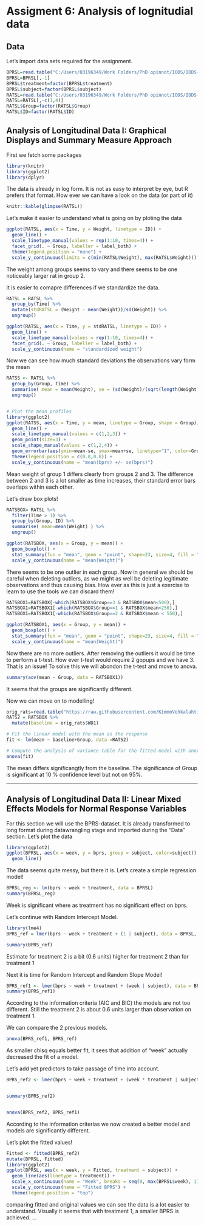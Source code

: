 # Assigment 6: Analysis of lognitudial data

## Data

Let's import data sets required for the assignment.

```r
BPRSL=read.table("C:/Users/03196349/Work Folders/PhD opinnot/IODS/IODS-project/data/BPRSL.csv", header = TRUE, sep = ",")
BPRSL=BPRSL[,-1]
BPRSL$treatment=factor(BPRSL$treatment)
BPRSL$subject=factor(BPRSL$subject)
RATSL=read.table("C:/Users/03196349/Work Folders/PhD opinnot/IODS/IODS-project/data/RATSL.csv", header = TRUE, sep = ",")
RATSL=RATSL[,-c(1,4)]
RATSL$Group=factor(RATSL$Group)
RATSL$ID=factor(RATSL$ID)


```

## Analysis of Longitudinal Data I: Graphical Displays and Summary Measure Approach

First we fetch some packages

```r
library(knitr)
library(ggplot2)
library(dplyr)
```

The data is already in log form. It is not as easy to interpret by eye, but R prefers that format. How ever we can have a look on the data (or part of it)

```r
knitr::kable(glimpse(RATSL))
```
Let's make it easier to understand what is going on by ploting the data


```r
ggplot(RATSL, aes(x = Time, y = Weight, linetype = ID)) +
  geom_line() +
  scale_linetype_manual(values = rep(1:10, times=4)) +
  facet_grid(. ~ Group, labeller = label_both) +
  theme(legend.position = "none") + 
  scale_y_continuous(limits = c(min(RATSL$Weight), max(RATSL$Weight)))

```

The weight among groups seems to vary and there seems to be one noticeably larger rat in group 2.

It is easier to comapre differences if we standardize the data.


```r
RATSL = RATSL %>%
  group_by(Time) %>%
  mutate(stdRATSL = (Weight - mean(Weight))/sd(Weight)) %>%
  ungroup()

ggplot(RATSL, aes(x = Time, y = stdRATSL, linetype = ID)) +
  geom_line() +
  scale_linetype_manual(values = rep(1:10, times=4)) +
  facet_grid(. ~ Group, labeller = label_both) +
  scale_y_continuous(name = "standardized weight")
```
Now we can see how much standard deviations the observations vary form the mean

```r
RATSS <- RATSL %>%
  group_by(Group, Time) %>%
  summarise( mean = mean(Weight), se = (sd(Weight)/(sqrt(length(Weight)))) ) %>%
  ungroup()


# Plot the mean profiles
library(ggplot2)
ggplot(RATSS, aes(x = Time, y = mean, linetype = Group, shape = Group)) +
  geom_line() +
  scale_linetype_manual(values = c(1,2,3)) +
  geom_point(size=3) +
  scale_shape_manual(values = c(1,2,4)) +
  geom_errorbar(aes(ymin=mean-se, ymax=mean+se, linetype="1", color=Group), width=0.5) +
  theme(legend.position = c(0.8,0.8)) +
  scale_y_continuous(name = "mean(bprs) +/- se(bprs)")
```
Mean weight of group 1 differs clearly from groups 2 and 3. The difference between 2 and 3 is a lot smaller as time increases, their standard error bars overlaps within each other.

Let's draw box plots!

```r
RATSBOX= RATSL %>%
  filter(Time > 1) %>%
  group_by(Group, ID) %>%
  summarise( mean=mean(Weight) ) %>%
  ungroup()

ggplot(RATSBOX, aes(x = Group, y = mean)) +
  geom_boxplot() +
  stat_summary(fun = "mean", geom = "point", shape=23, size=4, fill = "white") +
  scale_y_continuous(name = "mean(Weight)")


```
There seems to be one outlier in each group. Now in general we should be careful when deleting outliers, as we might as well be deleting legitimate observations and thus causing bias. How ever as this is just a exercise to learn to use the tools we can discard them!

```r
RATSBOX1=RATSBOX[-which(RATSBOX$Group==3 & RATSBOX$mean<500),]
RATSBOX1=RATSBOX1[-which(RATSBOX$Group==1 & RATSBOX$mean<250),]
RATSBOX1=RATSBOX1[-which(RATSBOX$Group==2 & RATSBOX$mean < 550),]

ggplot(RATSBOX1, aes(x = Group, y = mean)) +
  geom_boxplot() +
  stat_summary(fun = "mean", geom = "point", shape=23, size=4, fill = "white") +
  scale_y_continuous(name = "mean(Weight)")

```
Now there are no more outliers. After removing the outliers it would be time to perform a t-test. How ever t-test would require 2 gopups and we have 3. That is an issue! To solve this we will abondon the t-test and move to anova.

```r
summary(aov(mean ~ Group, data = RATSBOX1))

```
It seems that the groups are significantly different.

Now we can move on to modelling! 
```r
orig_rats=read.table("https://raw.githubusercontent.com/KimmoVehkalahti/MABS/master/Examples/data/rats.txt", sep ="\t", header = T)
RATS2 = RATSBOX %>%
  mutate(baseline = orig_rats$WD1)

# Fit the linear model with the mean as the response 
fit <- lm(mean ~ baseline+Group, data =RATS2)

# Compute the analysis of variance table for the fitted model with anova()
anova(fit)
```
The mean differs significangtly from the baseline. The significance of Group is significant at 10 % confidence level but not on 95%. 

***

## Analysis of Longitudinal Data II: Linear Mixed Effects Models for Normal Response Variables

 For this section we will use the BPRS-dataset. It is already transformed to long format during datawrangling stage and imported during the "Data" section. Let's plot the data
 
```r

library(ggplot2)
ggplot(BPRSL, aes(x = week, y = bprs, group = subject, color=subject)) +
  geom_line()

```


The data seems quite messy, but there it is. Let's create a simple regression model!

```r
BPRSL_reg <- lm(bprs ~ week + treatment, data = BPRSL)
summary(BPRSL_reg)

```
Week is significant where as treatment has no significant effect on bprs.


Let's continue with Random Intercept Model.

```r
library(lme4)
BPRS_ref = lmer(bprs ~ week + treatment + (1 | subject), data = BPRSL, REML = FALSE)

summary(BPRS_ref)


```
Estimate for treatment 2 is a bit (0.6 units) higher for treatment 2 than for treatment 1

Next it is time for Random Intercept and Random Slope Model!

```r
BPRS_ref1 <- lmer(bprs ~ week + treatment + (week | subject), data = BPRSL, REML = FALSE)
summary(BPRS_ref1)
```
According to the information criteria (AIC and BIC) the models are not too different. Still the treatment 2 is about 0.6 units larger than observation on treatment 1.

We can compare the 2 previous models.
```r
anova(BPRS_ref1, BPRS_ref)
```
As smaller chisq equals better fit, it sees that addition of "week" actually decreased the fit of a model.


Let's add yet predictors to take passage of time into account. 

```r
BPRS_ref2 <- lmer(bprs ~ week + treatment + (week * treatment | subject), data = BPRSL, REML = FALSE)


summary(BPRS_ref2)


anova(BPRS_ref2, BPRS_ref1)
```
According to the information criterias we now created a better model and models are significantly different.

Let's plot the fitted values!

```r
Fitted <- fitted(BPRS_ref2)
mutate(BPRSL, Fitted)
library(ggplot2)
ggplot(BPRSL, aes(x = week, y = Fitted, treatment = subject)) +
  geom_line(aes(linetype = treatment)) +
  scale_x_continuous(name = "Week", breaks = seq(0, max(BPRSL$week), 1)) +
  scale_y_continuous(name = "Fitted BPRS") +
  theme(legend.position = "top")

```

comparing fitted and original values we can see the data is a lot easier to understand. Visually it seems that with treatment 1, a smaller BPRS is achieved. 
...